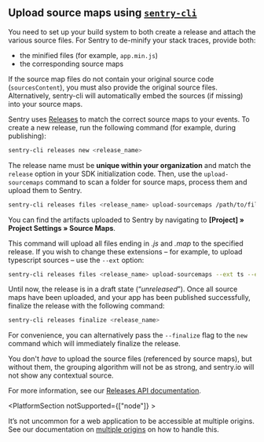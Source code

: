 ## Upload source maps using [`sentry-cli`](/product/cli/)

You need to set up your build system to both create a release and attach the various source files. For Sentry to de-minify your stack traces, provide both:
- the minified files (for example, `app.min.js`)
- the corresponding source maps

If the source map files do not contain your original source code (`sourcesContent`), you must also provide the original source files. Alternatively, sentry-cli will automatically embed the sources (if missing) into your source maps.

Sentry uses [Releases](/product/releases/) to match the correct source maps to your events. To create a new release, run the following command (for example, during publishing):

```bash
sentry-cli releases new <release_name>
```

<Note>

The release name must be **unique within your organization** and match the `release` option in your SDK initialization code. Then, use the `upload-sourcemaps` command to scan a folder for source maps, process them and upload them to Sentry.

</Note>

```bash
sentry-cli releases files <release_name> upload-sourcemaps /path/to/files
```

<Note>

You can find the artifacts uploaded to Sentry by navigating to **[Project] » Project Settings » Source Maps**.

</Note>

This command will upload all files ending in _.js_ and _.map_ to the specified release. If you wish to change these extensions – for example, to upload typescript sources – use the `--ext` option:

```bash
sentry-cli releases files <release_name> upload-sourcemaps --ext ts --ext map /path/to/files
```

Until now, the release is in a draft state (“_unreleased_”). Once all source maps have been uploaded, and your app has been published successfully, finalize the release with the following command:

```bash
sentry-cli releases finalize <release_name>
```

For convenience, you can alternatively pass the `--finalize` flag to the `new` command which will immediately finalize the release.

You don't _have_ to upload the source files (referenced by source maps), but without them, the grouping algorithm will not be as strong, and sentry.io will not show any contextual source.

For more information, see our [Releases API documentation](/api/releases/).

<PlatformSection notSupported={["node"]} >

It’s not uncommon for a web application to be accessible at multiple origins. See our documentation on [multiple origins](../../multiple-origins/) on how to handle this.

</PlatformSection>
